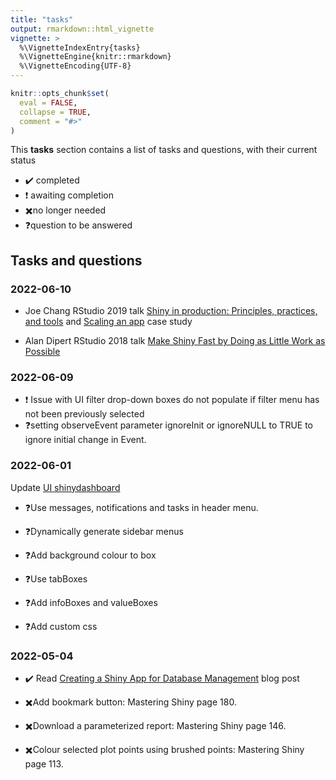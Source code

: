 ```yaml
---
title: "tasks"
output: rmarkdown::html_vignette
vignette: >
  %\VignetteIndexEntry{tasks}
  %\VignetteEngine{knitr::rmarkdown}
  %\VignetteEncoding{UTF-8}
---
```


```r
knitr::opts_chunk$set(
  eval = FALSE,
  collapse = TRUE,
  comment = "#>"
)
```

This **tasks** section contains a list of tasks and questions, with their current status

-   ✔️ completed
-   ❗ awaiting completion
-   ✖️no longer needed
-   ❓question to be answered

## Tasks and questions

### 2022-06-10

-   Joe Chang RStudio 2019 talk [Shiny in production: Principles, practices, and tools](https://www.rstudio.com/resources/rstudioconf-2019/shiny-in-production-principles-practices-and-tools/) and [Scaling an app](https://rstudio.github.io/shinyloadtest/articles/case-study-scaling.html) case study

-   Alan Dipert RStudio 2018 talk [Make Shiny Fast by Doing as Little Work as Possible](https://www.rstudio.com/resources/rstudioconf-2018/make-shiny-fast-by-doing-as-little-work-as-possible/)

### 2022-06-09

-   ❗ Issue with UI filter drop-down boxes do not populate if filter menu has not been previously selected
-   ❓setting observeEvent parameter ignoreInit or ignoreNULL to TRUE to ignore initial change in Event.

### 2022-06-01

Update [UI shinydashboard](https://rstudio.github.io/shinydashboard/structure.html)

-   ❓Use messages, notifications and tasks in header menu.

-   ❓Dynamically generate sidebar menus

-   ❓Add background colour to box

-   ❓Use tabBoxes

-   ❓Add infoBoxes and valueBoxes

-   ❓Add custom css

### 2022-05-04

-   ✔️ Read [Creating a Shiny App for Database Management](https://shanghai.hosting.nyu.edu/data/r/case-4-database-management-shiny.html) blog post

-   ✖️Add bookmark button: Mastering Shiny page 180.

-   ✖️Download a parameterized report: Mastering Shiny page 146.

-   ✖️Colour selected plot points using brushed points: Mastering Shiny page 113.
